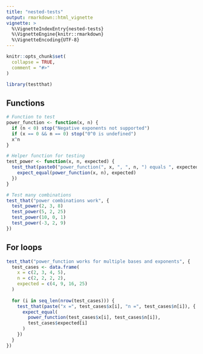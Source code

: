 ```yaml
---
title: "nested-tests"
output: rmarkdown::html_vignette
vignette: >
  %\VignetteIndexEntry{nested-tests}
  %\VignetteEngine{knitr::rmarkdown}
  %\VignetteEncoding{UTF-8}
---
```


```r
knitr::opts_chunk$set(
  collapse = TRUE,
  comment = "#>"
)
```

```r
library(testthat)
```



## Functions

```r
# Function to test
power_function <- function(x, n) {
  if (n < 0) stop("Negative exponents not supported")
  if (x == 0 && n == 0) stop("0^0 is undefined")
  x^n
}

# Helper function for testing
test_power <- function(x, n, expected) {
  test_that(paste0("power_function(", x, ", ", n, ") equals ", expected), {
    expect_equal(power_function(x, n), expected)
  })
}

# Test many combinations
test_that("power combinations work", {
  test_power(2, 3, 8)
  test_power(5, 2, 25)
  test_power(10, 0, 1)
  test_power(-3, 2, 9)
})
```

## For loops

```r
test_that("power_function works for multiple bases and exponents", {
  test_cases <- data.frame(
    x = c(2, 3, 4, 5),
    n = c(2, 2, 2, 2),
    expected = c(4, 9, 16, 25)
  )
  
  for (i in seq_len(nrow(test_cases))) {
    test_that(paste("x =", test_cases$x[i], "n =", test_cases$n[i]), {
      expect_equal(
        power_function(test_cases$x[i], test_cases$n[i]),
        test_cases$expected[i]
      )
    })
  }
})
```

